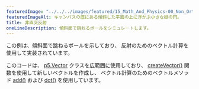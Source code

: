 ```yaml
---
featuredImage: "../../../images/featured/15_Math_And_Physics-00_Non_Orthogonal_Reflection-thumbnail.png"
featuredImageAlt: キャンバスの底にある傾斜した平面の上に浮かぶ小さな緑の円。
title: 非直交反射
oneLineDescription: 傾斜面で跳ねるボールをシミュレートします。
---
```


この例は、傾斜面で跳ねるボールを示しており、
反射のためのベクトル計算を使用して実装されています。

このコードは、 
<a href="/reference/p5/p5.Vector">p5.Vector</a>
クラスを広範囲に使用しており、 
<a href="/reference/p5/createVector">createVector()</a> 関数を使用して新しいベクトルを作成し、
ベクトル計算のためのベクトルメソッド
<a href="/reference/p5.Vector/add">add()</a>
および
<a href="/reference/p5.Vector/dot">dot()</a>
を使用しています。